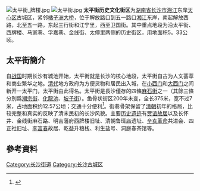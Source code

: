 [[File:太平街_牌楼.jpg|thumb]]
[[File:太平街.jpg|thumb]]
'''太平街历史文化街区'''为[[湖南省|湖南省]][[长沙市|长沙市]][[湘江|湘江]]东岸[[天心区|天心区]]古城区，紧邻[[长沙橘子洲大桥|橘子洲大桥]]，位于解放路口到五一路口[[湘江|湘江]]东岸，南起解放西路，北至五一路，东起三行街和江宁里，西至卫国街。其中重点地段为沿太平街、西牌楼、马家巷、孚嘉巷、金线街、太傅里两侧的历史街区，用地面积5。33公顷。

== 太平街簡介 ==
自[[战国|战国]]时期长沙有城池开始，太平街就是长沙的核心地段，太平街自古为人文荟萃和商业繁华之地。[[清代|清代]]地方政府为方便货物和居民出入城，在[[小西门|小西门]]和[[大西门|大西门]]之间新开一太平门，太平街由此得名。太平街是長沙僅存的四條[[麻石街|麻石街]]之一（其餘三條分別爲[[潮宗街歷史文化街區|潮宗街]]、[[化龍池历史文化街区|化龍池]]、[[坡子街|坡子街]]）。鱼骨状街区200年未变，全长375米，宽不过7米，占地面积约12.57公顷；交通十分便利<ref>{{Cite web |url=http://tour.rednet.cn/c/2011/07/18/2320138.htm |title=長沙太平街：承载千年历史 寻觅湘楚的旧时光 |access-date=2012-02-04 |archive-date=2012-01-19 |archive-url=https://web.archive.org/web/20120119122043/http://tour.rednet.cn/c/2011/07/18/2320138.htm |dead-url=no }}</ref>。街巷骨架保留了[[清朝|清朝]]初年的格局，比较完整和真实的反映了清末民初的长沙风貌。主要[[历史|历史]][[遗迹|遗迹]]有[[贾谊故居|贾谊故居]]以及长怀井、金线街麻石路、明吉藩府西牌楼旧址、清朝鲁班庙遗址、[[辛亥革命|辛亥革命]]共进会、四正社旧址、[[李富春|李富春]]故居、乾益升粮栈、利生盐号、洞庭春茶馆等。

==參考資料==
{{reflist}}

[[Category:长沙街道|Category:长沙街道]]
[[Category:长沙古城区|Category:长沙古城区]]
{{长沙文物}}